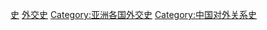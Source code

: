 [[Category:中国外交|史]]
[[Category:中国政治史|外交史]]
[[Category:亚洲各国外交史|Category:亚洲各国外交史]]
[[Category:中国对外关系史|Category:中国对外关系史]]